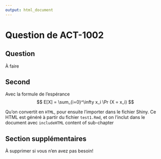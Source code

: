 ```yaml
---
output: html_document
---
```


# Question de ACT-1002 {.tabset .tabset-fade .tabset-pills}



## Question
À faire

## Second
Avec la formule de l'espérance
$$
E[X] = \sum_{i=0}^\infty x_i \Pr (X = x_i)
$$

Qu'on convertit en `HTML`, pour ensuite l'importer dans le fichier Shiny. Ce HTML est généré à partir du fichier `test1.Rmd`, et on l'inclut dans le document avec `includeHTML`
content of sub-chapter

## Section supplémentaires
À supprimer si vous n'en avez pas besoin!
